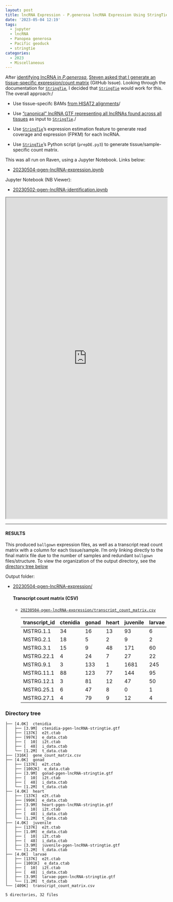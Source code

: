 ```yaml
---
layout: post
title: lncRNA Expression - P.generosa lncRNA Expression Using StringTie
date: '2023-05-04 12:19'
tags: 
  - jupyter
  - lncRNA
  - Panopea generosa
  - Pacific geoduck
  - stringtie
categories: 
  - 2023
  - Miscellaneous
---
```

After [identifying lncRNA in _P.generosa_](https://robertslab.github.io/sams-notebook/posts/2023/2023-05-02-lncRNA-Identification---P.generosa-lncRNAs-using-CPC2-and-bedtools/), [Steven asked that I generate an tissue-specific expression/count matrix](https://github.com/RobertsLab/resources/issues/1642) (GitHub Issue). Looking through the documentation for [`StringTie`](https://ccb.jhu.edu/software/stringtie/), I decided that [`StringTie`](https://ccb.jhu.edu/software/stringtie/) would work for this. The overall approach:/

- Use tissue-specifc BAMs [from HISAT2 alignments](https://robertslab.github.io/sams-notebook/posts/2023/2023-04-26-Transcript-Alignments---P.generosa-RNA-seq-Alignments-for-lncRNA-Identification-Using-Hisat2-StingTie-and-gffcompare-on-Mox/)/

- Use ["canonical" lncRNA GTF representing all lncRNAs found across all tissues](https://robertslab.github.io/sams-notebook/posts/2023/2023-05-02-lncRNA-Identification---P.generosa-lncRNAs-using-CPC2-and-bedtools/) as input to [`StringTie`](https://ccb.jhu.edu/software/stringtie/)./

- Use [`StringTie`](https://ccb.jhu.edu/software/stringtie/)'s expression estimation feature to generate read coverage and expression (FPKM) for each lncRNA.

- Use [`StringTie`](https://ccb.jhu.edu/software/stringtie/)'s Python script (`prepDE.py3`) to generate tissue/sample-specific count matrix.

This was all run on Raven, using a Jupyter Notebook. Links below:

- [20230504-pgen-lncRNA-expression.ipynb](https://github.com/RobertsLab/code/blob/master/notebooks/sam/20230504-pgen-lncRNA-expression.ipynb)

Jupyter Notebook (NB Viewer):

- [20230502-pgen-lncRNA-identification.ipynb](https://nbviewer.org/github/RobertsLab/code/blob/master/notebooks/sam/20230504-pgen-lncRNA-expression.ipynb)


<iframe src="https://nbviewer.org/github/RobertsLab/code/blob/master/notebooks/sam/20230504-pgen-lncRNA-expression.ipynb" width="100%" height="1000" scrolling="yes"></iframe>

---

#### RESULTS

This produced `ballgown` expression files, as well as a transcript read count matrix with a column for each tissue/sample. I'm only linking directly to the final matrix file due to the number of samples and redundant `ballgown` files/structure. To view the organization of the output directory, see the [directory tree below](#directory-tree)

Output folder:

- [20230504-pgen-lncRNA-expression/](https://gannet.fish.washington.edu/Atumefaciens/20230504-pgen-lncRNA-expression/)

  #### Transcript count matrix (CSV)

  - [`20230504-pgen-lncRNA-expression/transcript_count_matrix.csv`](https://gannet.fish.washington.edu/Atumefaciens/20230504-pgen-lncRNA-expression/transcript_count_matrix.csv)


    | transcript_id | ctenidia | gonad | heart | juvenile | larvae |
    |---------------|----------|-------|-------|----------|--------|
    | MSTRG.1.1     | 34       | 16    | 13    | 93       | 6      |
    | MSTRG.2.1     | 18       | 5     | 2     | 9        | 2      |
    | MSTRG.3.1     | 15       | 9     | 48    | 171      | 60     |
    | MSTRG.22.1    | 4        | 24    | 7     | 27       | 22     |
    | MSTRG.9.1     | 3        | 133   | 1     | 1681     | 245    |
    | MSTRG.11.1    | 88       | 123   | 77    | 144      | 95     |
    | MSTRG.12.1    | 3        | 81    | 12    | 47       | 50     |
    | MSTRG.25.1    | 6        | 47    | 8     | 0        | 1      |
    | MSTRG.27.1    | 4        | 79    | 9     | 12       | 4      |

### Directory tree

```
├── [4.0K]  ctenidia
│   ├── [3.9M]  ctenidia-pgen-lncRNA-stringtie.gtf
│   ├── [137K]  e2t.ctab
│   ├── [997K]  e_data.ctab
│   ├── [  10]  i2t.ctab
│   ├── [  48]  i_data.ctab
│   └── [1.2M]  t_data.ctab
├── [316K]  gene_count_matrix.csv
├── [4.0K]  gonad
│   ├── [137K]  e2t.ctab
│   ├── [1002K]  e_data.ctab
│   ├── [3.9M]  gonad-pgen-lncRNA-stringtie.gtf
│   ├── [  10]  i2t.ctab
│   ├── [  48]  i_data.ctab
│   └── [1.2M]  t_data.ctab
├── [4.0K]  heart
│   ├── [137K]  e2t.ctab
│   ├── [990K]  e_data.ctab
│   ├── [3.9M]  heart-pgen-lncRNA-stringtie.gtf
│   ├── [  10]  i2t.ctab
│   ├── [  48]  i_data.ctab
│   └── [1.2M]  t_data.ctab
├── [4.0K]  juvenile
│   ├── [137K]  e2t.ctab
│   ├── [1.0M]  e_data.ctab
│   ├── [  10]  i2t.ctab
│   ├── [  48]  i_data.ctab
│   ├── [3.9M]  juvenile-pgen-lncRNA-stringtie.gtf
│   └── [1.2M]  t_data.ctab
├── [4.0K]  larvae
│   ├── [137K]  e2t.ctab
│   ├── [1001K]  e_data.ctab
│   ├── [  10]  i2t.ctab
│   ├── [  48]  i_data.ctab
│   ├── [3.9M]  larvae-pgen-lncRNA-stringtie.gtf
│   └── [1.2M]  t_data.ctab
└── [409K]  transcript_count_matrix.csv

5 directories, 32 files
```